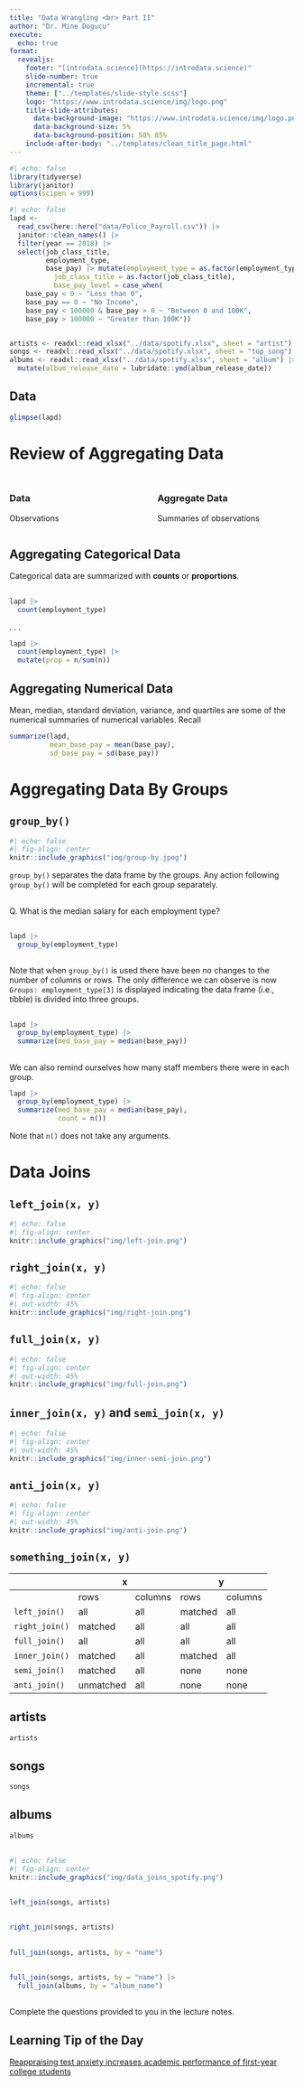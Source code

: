 ```yaml
---
title: "Data Wrangling <br> Part II"
author: "Dr. Mine Dogucu"
execute:
  echo: true
format: 
  revealjs:
    footer: "[introdata.science](https://introdata.science)"
    slide-number: true
    incremental: true
    theme: ["../templates/slide-style.scss"]
    logo: "https://www.introdata.science/img/logo.png"
    title-slide-attributes: 
      data-background-image: "https://www.introdata.science/img/logo.png"
      data-background-size: 5%
      data-background-position: 50% 85%
    include-after-body: "../templates/clean_title_page.html"
---
```




```r
#| echo: false
library(tidyverse)
library(janitor)
options(scipen = 999)
```


```r
#| echo: false
lapd <- 
  read_csv(here::here("data/Police_Payroll.csv")) |> 
  janitor::clean_names() |> 
  filter(year == 2018) |> 
  select(job_class_title, 
         employment_type, 
         base_pay) |> mutate(employment_type = as.factor(employment_type),
           job_class_title = as.factor(job_class_title),
           base_pay_level = case_when(
    base_pay < 0 ~ "Less than 0", 
    base_pay == 0 ~ "No Income",
    base_pay < 100000 & base_pay > 0 ~ "Between 0 and 100K",
    base_pay > 100000 ~ "Greater than 100K")) 


artists <- readxl::read_xlsx("../data/spotify.xlsx", sheet = "artist")
songs <- readxl::read_xlsx("../data/spotify.xlsx", sheet = "top_song")
albums <- readxl::read_xlsx("../data/spotify.xlsx", sheet = "album") |> 
  mutate(album_release_date = lubridate::ymd(album_release_date))
```

## Data

```r
glimpse(lapd)
```


# Review of Aggregating Data


##

::::{.columns}
:::{.column width="50%"}
### Data
Observations
:::

:::{.column width="50%"}
### Aggregate Data
Summaries of observations
:::
::::

## Aggregating Categorical Data

Categorical data are summarized with **counts** or **proportions**.

##


```r
lapd |> 
  count(employment_type)
```

. . .

```r
lapd |> 
  count(employment_type) |> 
  mutate(prop = n/sum(n))
```

## Aggregating Numerical Data

Mean, median, standard deviation, variance, and quartiles are some of the numerical summaries of numerical variables. Recall


```r
summarize(lapd, 
          mean_base_pay = mean(base_pay),
          sd_base_pay = sd(base_pay))
```

# Aggregating Data By Groups

## `group_by()`

```r
#| echo: false
#| fig-align: center
knitr::include_graphics("img/group-by.jpeg")
```

`group_by()` separates the data frame by the groups. Any action following `group_by()` will be completed for each group separately.

##

Q. What is the median salary for each employment type?

## 

```r
lapd |> 
  group_by(employment_type)
```

##

Note that when `group_by()` is used there have been no changes to the number of columns or rows. 
The only difference we can observe is now `Groups: employment_type[3]` is displayed indicating the data frame (i.e., tibble) is divided into three groups.

##

```r
lapd |> 
  group_by(employment_type) |> 
  summarize(med_base_pay = median(base_pay))
```

##

We can also remind ourselves how many staff members there were in each group.

```r
lapd |> 
  group_by(employment_type) |> 
  summarize(med_base_pay = median(base_pay),
            count = n())
```

Note that `n()` does not take any arguments.



# Data Joins

## `left_join(x, y)`

```r
#| echo: false
#| fig-align: center
knitr::include_graphics("img/left-join.png")
```

## `right_join(x, y)`


```r
#| echo: false
#| fig-align: center
#| out-width: 45% 
knitr::include_graphics("img/right-join.png")
```

## `full_join(x, y)`


```r
#| echo: false
#| fig-align: center
#| out-width: 45% 
knitr::include_graphics("img/full-join.png")
```

## `inner_join(x, y)` and `semi_join(x, y)`

```r
#| echo: false
#| fig-align: center
#| out-width: 45% 
knitr::include_graphics("img/inner-semi-join.png")
```

## `anti_join(x, y)`

```r
#| echo: false
#| fig-align: center
#| out-width: 45% 
knitr::include_graphics("img/anti-join.png")
```

## `something_join(x, y)`


<table>
<thead>
  <tr>
    <th></th>
    <th colspan="2" style="text-align: center">x</th>
    <th colspan="2" style="text-align: center">y</th>
  </tr>
</thead>
<tbody>
  <tr>
    <td></td>
    <td>rows</td>
    <td>columns</td>
    <td>rows</td>
    <td>columns</td>
  </tr>
  <tr>
    <td>`left_join()`</td>
    <td>all</td>
    <td>all</td>
    <td>matched</td>
    <td>all</td>
  </tr>
  <tr>
    <td>`right_join()`</td>
    <td>matched</td>
    <td>all</td>
    <td>all</td>
    <td>all</td>
  </tr>
  <tr>
    <td>`full_join()`</td>
    <td>all</td>
    <td>all</td>
    <td>all</td>
    <td>all</td>
  </tr>
  <tr>
    <td>`inner_join()`</td>
    <td>matched</td>
    <td>all</td>
    <td>matched</td>
    <td>all</td>
  </tr>
  <tr>
    <td>`semi_join()`</td>
    <td>matched</td>
    <td>all</td>
    <td>none</td>
    <td>none</td>
  </tr>
  <tr>
    <td>`anti_join()`</td>
    <td>unmatched</td>
    <td>all</td>
    <td>none</td>
    <td>none</td>
  </tr>
</tbody>
</table>

## 

::: {.panel-tabset}

## artists

```r
artists
```

## songs

```r
songs
```

## albums

```r
albums
```



:::
##

```r
#| echo: false
#| fig-align: center
knitr::include_graphics("img/data_joins_spotify.png")
```

## 

```r
left_join(songs, artists)
```

## 

```r
right_join(songs, artists)
```


##

```r
full_join(songs, artists, by = "name")
```

##

```r
full_join(songs, artists, by = "name") |> 
  full_join(albums, by = "album_name")
```


##
Complete the questions provided to you in the lecture notes.

## Learning Tip of the Day

[Reappraising test anxiety increases academic performance of first-year college students](https://psycnet.apa.org/record/2017-57283-001)